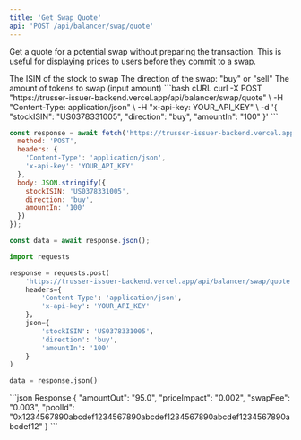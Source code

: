```yaml
---
title: 'Get Swap Quote'
api: 'POST /api/balancer/swap/quote'
---
```


Get a quote for a potential swap without preparing the transaction. This is useful for displaying prices to users before they commit to a swap.

<ParamField body="stockISIN" type="string" required>
  The ISIN of the stock to swap
</ParamField>

<ParamField body="direction" type="string" required>
  The direction of the swap: "buy" or "sell"
</ParamField>

<ParamField body="amountIn" type="string" required>
  The amount of tokens to swap (input amount)
</ParamField>

<RequestExample>
```bash cURL
curl -X POST "https://trusser-issuer-backend.vercel.app/api/balancer/swap/quote" \
  -H "Content-Type: application/json" \
  -H "x-api-key: YOUR_API_KEY" \
  -d '{
    "stockISIN": "US0378331005",
    "direction": "buy",
    "amountIn": "100"
  }'
```

```javascript JavaScript
const response = await fetch('https://trusser-issuer-backend.vercel.app/api/balancer/swap/quote', {
  method: 'POST',
  headers: {
    'Content-Type': 'application/json',
    'x-api-key': 'YOUR_API_KEY'
  },
  body: JSON.stringify({
    stockISIN: 'US0378331005',
    direction: 'buy',
    amountIn: '100'
  })
});

const data = await response.json();
```

```python Python
import requests

response = requests.post(
    'https://trusser-issuer-backend.vercel.app/api/balancer/swap/quote',
    headers={
        'Content-Type': 'application/json',
        'x-api-key': 'YOUR_API_KEY'
    },
    json={
        'stockISIN': 'US0378331005',
        'direction': 'buy',
        'amountIn': '100'
    }
)

data = response.json()
```
</RequestExample>

<ResponseExample>
```json Response
{
  "amountOut": "95.0",
  "priceImpact": "0.002",
  "swapFee": "0.003",
  "poolId": "0x1234567890abcdef1234567890abcdef1234567890abcdef1234567890abcdef12"
}
```
</ResponseExample>